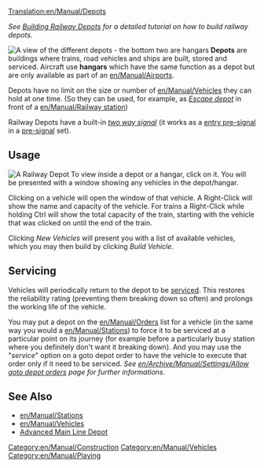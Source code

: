 [[Translation:en/Manual/Depots]]

''See [[en/Manual/Building depots|Building Railway Depots]] for a detailed tutorial on how to build railway depots.''

[[File:en/Manual/Depots.png|frame|left|A view of the different depots - the bottom two are hangars]]
'''Depots''' are buildings where trains, road vehicles and ships are built, stored and serviced. Aircraft use '''hangars''' which have the same function as a depot but are only available as part of an [[en/Manual/Airports]].

Depots have no limit on the size or number of [[en/Manual/Vehicles]] they can hold at one time. (So they can be used, for example, as [[en/Manual/Railway station#escape-depot|''Escape depot'']] in front of a [[en/Manual/Railway station]])

Railway Depots have a built-in [[en/Manual/Signals#two-way|''two way signal'']] (it works as a [[en/Manual/Signals#entry-pre-signals|entry pre-signal]] in a [[en/Manual/Signals#pre-signals|pre-signal]] set).

==Usage==
[[File:en/Manual/RailwayDepotWindow.png|frame|A Railway Depot]]
To view inside a depot or a hangar, click on it. You will be presented with a window showing any vehicles in the depot/hangar.

Clicking on a vehicle will open the window of that vehicle. A Right-Click will show the name and capacity of the vehicle. For trains a Right-Click while holding Ctrl will show the total capacity of the train, starting with the vehicle that was clicked on until the end of the train.

Clicking ''New Vehicles'' will present you with a list of available vehicles, which you may then build by clicking ''Build Vehicle''.

==Servicing==
Vehicles will periodically return to the depot to be [[en/Manual/Servicing|serviced]]. This restores the reliability rating (preventing them breaking down so often) and prolongs the working life of the vehicle.

You may put a depot on the [[en/Manual/Orders]] list for a vehicle (in the same way you would a [[en/Manual/Stations]]) to force it to be serviced at a particular point on its journey (for example before a particularly busy station where you definitely don't want it breaking down). And you may use the "''service''" option on a goto depot order to have the vehicle to execute that order only if it need to be serviced. ''See [[en/Archive/Manual/Settings/Allow goto depot orders]] page for further informations.''

==See Also==
*[[en/Manual/Stations]]
*[[en/Manual/Vehicles]]
*[[en/Manual/Building depots|Advanced Main Line Depot]]

[[Category:en/Manual/Construction]]
[[Category:en/Manual/Vehicles]]
[[Category:en/Manual/Playing]]